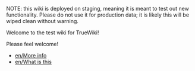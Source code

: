 NOTE: this wiki is deployed on staging, meaning it is meant to test out new functionality. Please do not use it for production data; it is likely this will be wiped clean without warning.

Welcome to the test wiki for TrueWiki!

Please feel welcome!

* [[en/More info]]
* [[en/What is this]]